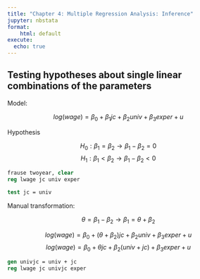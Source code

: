 ```yaml
---
title: "Chapter 4: Multiple Regression Analysis: Inference"
jupyter: nbstata
format: 
    html: default
execute: 
  echo: true
---
```


## Testing hypotheses about single linear combinations of the parameters

Model:

$$log(wage)=\beta_0 +\beta_1 jc + \beta_2 univ + \beta_3 exper + u$$

Hypothesis

$$H_0: \beta_1 = \beta_2 \rightarrow \beta_1 - \beta_2 = 0$$
$$H_1: \beta_1 < \beta_2 \rightarrow \beta_1 - \beta_2 < 0$$

```stata
frause twoyear, clear
reg lwage jc univ exper
```

```stata
test jc = univ
```

Manual transformation:

$$\theta = \beta_1 - \beta_2 \rightarrow \beta_1 = \theta + \beta_2 $$

$$log(wage)=\beta_0 +(\theta + \beta_2) jc + \beta_2 univ + \beta_3 exper + u$$
$$log(wage)=\beta_0 +\theta jc + \beta_2 (univ+jc) + \beta_3 exper + u$$

```stata
gen univjc = univ + jc
reg lwage jc univjc exper
```

 
